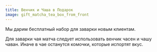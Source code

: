 ```yaml
---
title: Венчик и Чаша в Подарок
image: gift_matcha_tea_box_from_front
---
```


Мы дарим бесплатный набор для заварки новым клиентам.

Для заварки чая матча следует использовать венчик часен и чашу чаван. Иначе в чае останутся комочки, которые испортят вкус.
